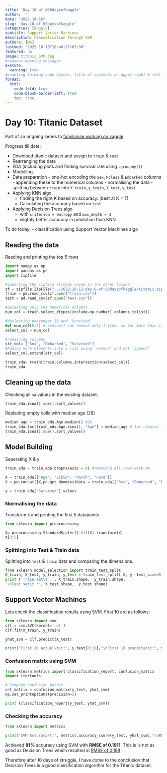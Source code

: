 ```yaml
---
title: 'Day 10 of #50daysofkaggle'
author: ''
date: "2022-10-16"
slug: "day-10-of-50daysofkaggle"
categories: [kaggle]
subtitle: Support Vector Machines
description: Classification through SVM
authors: [Me]
lastmod: "2022-10-18T10:40:27+05:30"
featured: no
image: titanic_SVM.jpg
#removes warning messages
execute: 
  warning: true
#enabling folding code blocks, title of contents on upper-right & left border for code
format: 
  html: 
    code-fold: true
    code-block-border-left: true
    toc: true
---
```


# Day 10: Titanic Dataset

Part of an ongoing series to [familiarise working on kaggle](https://www.ds-ramakant.com/tag/50daysofkaggle/)

Progress till date:

-   Download titanic dataset and assign to `train` & `test`
-   Rearranging the data
-   EDA (including plots and finding survival rate using `.groupby()`)
-   Modelling
-   Data preparation - one-hot encoding the `Sex`, `Pclass` & `Embarked` columns - appending these to the numerical columns - normalising the data - splitting between `train` into `X_train`, `y_train`, `X_test`, `y_test`
-   Applying KNN algo
    -   finding the right K based on accuracy. (best at K = 7)
    -   Calculating the accuracy based on `test`
-   Applying Decision Trees algo
    -   with `criterion = entropy` and `max_depth = 3`
    -   sligthly better accuracy in prediction than KNN

To do today: - classification using Support Vector Machines algo

## Reading the data

Reading and printing the top 5 rows

```python
import numpy as np
import pandas as pd
import zipfile

#importing the zipfile already saved in the other folder. 
zf = zipfile.ZipFile("../2022-10-12-day-6-of-50daysofkaggle/titanic.zip")
train = pd.read_csv(zf.open("train.csv"))
test = pd.read_csv(zf.open("test.csv"))

#Selecting only the numerical columns
num_col = train.select_dtypes(include=np.number).columns.tolist()

#deslecting passenger ID and 'Survived' 
del num_col[0:2] #.remove() can remove only 1 item. so for more than 1, use for loop 
select_col = num_col

#remaining columns
str_col= ["Sex", "Embarked", "Survived"]
#Adding more elements into a list using `extend` and not `append`
select_col.extend(str_col)

train_eda= train[train.columns.intersection(select_col)]
train_eda
```

## Cleaning up the data

Checking all `na` values in the existing dataset.

```python
train_eda.isna().sum().sort_values()
```

Replacing empty cells with median age (28)

```python
median_age = train_eda.Age.median() #28
train_eda.loc[train_eda.Age.isna(), "Age"] = median_age #.loc returns the view and doesn't throw warning msg
train_eda.isna().sum().sort_values()
```

## Model Building

Seperating X & y

```python
train_eda = train_eda.dropna(axis = 0) #removing all rows with NA

X = train_eda[["Age", "SibSp", "Parch", "Fare"]]
X = pd.concat([X,pd.get_dummies(data = train_eda[["Sex", "Embarked", "Pclass"]], columns = ["Sex", "Embarked", "Pclass"])], axis = 1)

y = train_eda["Survived"].values
```

### Normalising the data

Transform `X` and printing the first 5 datapoints

```python
from sklearn import preprocessing

X= preprocessing.StandardScaler().fit(X).transform(X)
X[0:5]
```

### Splitting into Test & Train data

Splitting into `test` & `train` data and comparing the dimensions.

```python

from sklearn.model_selection import train_test_split
X_train, X_test, y_train, y_test = train_test_split( X, y, test_size=0.2, random_state=4)
print ('Train set\t :', X_train.shape,  y_train.shape,
'\nTest set\t :', X_test.shape,  y_test.shape)


```

## Support Vector Machines

Lets check the classification results using SVM. First 10 are as follows:

```python
from sklearn import svm
clf = svm.SVC(kernel='rbf')
clf.fit(X_train, y_train) 

yhat_svm = clf.predict(X_test)

print("First 10 actual\t\t:", y_test[0:10],"\nFirst 10 predicted\t:", yhat_svm[0:10])

```

### Confusion matrix using SVM

```python
from sklearn.metrics import classification_report, confusion_matrix
import itertools

# Compute confusion matrix
cnf_matrix = confusion_matrix(y_test, yhat_svm)
np.set_printoptions(precision=2)

print (classification_report(y_test, yhat_svm))
```

### Checking the accuracy

```python
from sklearn import metrics

print("SVM Accuracy\t:", metrics.accuracy_score(y_test, yhat_svm),"\nRMSE\t\t\t:", metrics.mean_squared_error(y_test,yhat_svm),"\nNormalised RMSE\t:", metrics.mean_squared_error(y_test,yhat_svm)/np.std(y_test))
```

Achieved **81%** accuracy using SVM with **RMSE of 0.1911**. This is is not as good as Decision Trees which resulted in [RMSE of 0.168](https://www.ds-ramakant.com/post/day-8-of-kaggle/)

Therefore after 10 days of struggle, I have come to the conclusion that Decision Trees is a good classification algorithm for the Titanic dataset.
